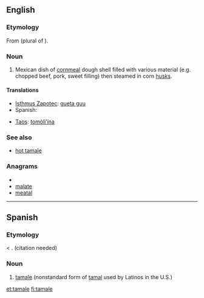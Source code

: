 {{wikipedia|tamale}}
==English==

===Etymology===
From {{etyl|es}} {{term|tamales|lang=es}} (plural of {{term|tamal|lang=es}}).

===Noun===
{{en-noun}}

# Mexican dish of [[cornmeal]] dough shell filled with various material (e.g. chopped beef, pork, sweet filling) then steamed in corn [[husks]].

====Translations====
{{trans-top|Mexican dish}}
* [[Isthmus Zapotec]]: [[gueta guu]]
* Spanish: {{t+|es|tamal|m}}
{{trans-mid}}
* [[Taos]]: [[tomòli’ína]]
{{trans-bottom}}

===See also===
* [[hot tamale]]

===Anagrams===
* {{alphagram|aaelmt}}
* [[malate#English|malate]]
* [[meatal#English|meatal]]

----

==Spanish==

===Etymology===
{{etyl|en|es}} {{term|tamale|lang=en}} < {{etyl|es}} {{term|tamal|lang=es}}. (citation needed)

===Noun===
{{es-noun-m}}

# {{dialect|lang=es}} [[#English|tamale]] (nonstandard form of [[tamal#Spanish|tamal]] used by Latinos in the U.S.)

[[et:tamale]]
[[fi:tamale]]